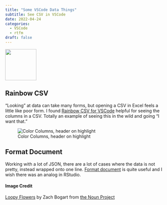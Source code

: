 ```yaml
---
title: "Some VSCode Data Things"
subtitle: See CSV in VSCode
date: 2022-04-24
categories:
  - VSCode
  - rtfm
draft: false
---
```


![](flower.svg){fig-align="center" width="100"}

## Rainbow CSV

"Looking" at data can take many forms, but opening a CSV in Excel feels a little like poor form. I found [Rainbow CSV for VSCode](https://marketplace.visualstudio.com/items?itemName=mechatroner.rainbow-csv) helpful for seeing the columns in a CSV. Totally an example of seeing this in the wild and going "I want that."

![Color Columns, header on highlight](rainbow-csv.png)

## Format Document

Working with a lot of JSON, there are a lot of cases where the data is not pretty, instead wrapped onto one line. [Format document](https://code.visualstudio.com/docs/editor/codebasics#_formatting) is quite useful and I wish there was an analog in RStudio.

#### Image Credit

[Loopy Flowers](https://thenounproject.com/browse/collection-icon/loopy-flowers-154743/?p=1) by Zach Bogart from [the Noun Project](https://thenounproject.com/zachbogart)